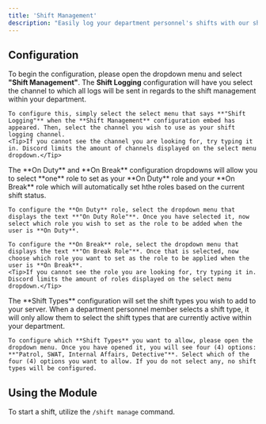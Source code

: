 ```yaml
---
title: 'Shift Management'
description: "Easily log your department personnel's shifts with our shift logging system!"
---
```


## Configuration
To begin the configuration, please open the dropdown menu and select **"Shift Management"**.
<Tabs>
  <Tab title="Configure Shift Logging">
    The **Shift Logging** configuration will have you select the channel to which all logs will be sent in regards to the shift management within your department.

    To configure this, simply select the select menu that says **"Shift Logging"** when the **Shift Management** configuration embed has appeared. Then, select the channel you wish to use as your shift logging channel.
    <Tip>If you cannot see the channel you are looking for, try typing it in. Discord limits the amount of channels displayed on the select menu dropdown.</Tip>
  </Tab>
  <Tab title="Configure Shift Roles">
    The **On Duty** and **On Break** configuration dropdowns will allow you to select **one** role to set as your **On Duty** role and your **On Break** role which will automatically set hthe roles based on the current shift status.

    To configure the **On Duty** role, select the dropdown menu that displays the text **"On Duty Role"**. Once you have selected it, now select which role you wish to set as the role to be added when the user is **On Duty**.

    To configure the **On Break** role, select the dropdown menu that displays the text **"On Break Role"**. Once that is selected, now choose which role you want to set as the role to be applied when the user is **On Break**.
    <Tip>If you cannot see the role you are looking for, try typing it in. Discord limits the amount of roles displayed on the select menu dropdown.</Tip>
  </Tab>
  <Tab title="Configure Shift Types">
    The **Shift Types** configuration will set the shift types you wish to add to your server. When a department personnel member selects a shift type, it will only allow them to select the shift types that are currently active within your department.

    To configure which **Shift Types** you want to allow, please open the dropdown menu. Once you have opened it, you will see four (4) options: **"Patrol, SWAT, Internal Affairs, Detective"**. Select which of the four (4) options you want to allow. If you do not select any, no shift types will be configured. 
  </Tab>
</Tabs>

## Using the Module

To start a shift, utilize the `/shift manage` command. 
